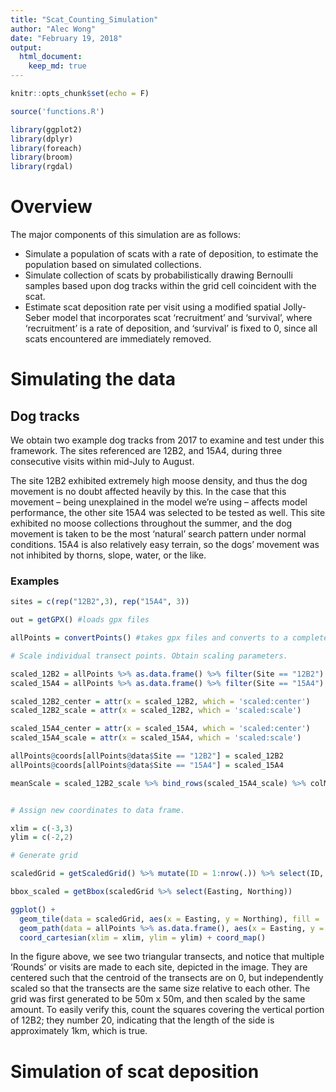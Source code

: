 ```yaml
---
title: "Scat_Counting_Simulation"
author: "Alec Wong"
date: "February 19, 2018"
output: 
  html_document:
    keep_md: true
---
```


```r
knitr::opts_chunk$set(echo = F)

source('functions.R')

library(ggplot2)
library(dplyr)
library(foreach)
library(broom)
library(rgdal)
```

# Overview

The major components of this simulation are as follows:

* Simulate a population of scats with a rate of deposition, to estimate the population based on simulated collections.
* Simulate collection of scats by probabilistically drawing Bernoulli samples based upon dog tracks within the grid cell coincident with the scat.
* Estimate scat deposition rate per visit using a modified spatial Jolly-Seber model that incorporates scat 'recruitment' and 'survival', where 'recruitment' is a rate of deposition, and 'survival' is fixed to 0, since all scats encountered are immediately removed.

# Simulating the data

## Dog tracks

We obtain two example dog tracks from 2017 to examine and test under this framework. The sites referenced are 12B2, and 15A4, during three consecutive visits within mid-July to August. 

The site 12B2 exhibited extremely high moose density, and thus the dog movement is no doubt affected heavily by this. In the case that this movement -- being unexplained in the model we're using -- affects model performance, the other site 15A4 was selected to be tested as well. This site exhibited no moose collections throughout the summer, and the dog movement is taken to be the most 'natural' search pattern under normal conditions. 15A4 is also relatively easy terrain, so the dogs' movement was not inhibited by thorns, slope, water, or the like.

### Examples

```r

sites = c(rep("12B2",3), rep("15A4", 3))

out = getGPX() #loads gpx files

allPoints = convertPoints() #takes gpx files and converts to a complete dataset with points, dates, sites, and 'rounds'

# Scale individual transect points. Obtain scaling parameters.

scaled_12B2 = allPoints %>% as.data.frame() %>% filter(Site == "12B2") %>% select(Easting, Northing) %>% scale
scaled_15A4 = allPoints %>% as.data.frame() %>% filter(Site == "15A4") %>% select(Easting, Northing) %>% scale

scaled_12B2_center = attr(x = scaled_12B2, which = 'scaled:center')
scaled_12B2_scale = attr(x = scaled_12B2, which = 'scaled:scale')

scaled_15A4_center = attr(x = scaled_15A4, which = 'scaled:center')
scaled_15A4_scale = attr(x = scaled_15A4, which = 'scaled:scale')

allPoints@coords[allPoints@data$Site == "12B2"] = scaled_12B2
allPoints@coords[allPoints@data$Site == "15A4"] = scaled_15A4

meanScale = scaled_12B2_scale %>% bind_rows(scaled_15A4_scale) %>% colMeans


# Assign new coordinates to data frame.

xlim = c(-3,3)
ylim = c(-2,2)

# Generate grid

scaledGrid = getScaledGrid() %>% mutate(ID = 1:nrow(.)) %>% select(ID, Easting, Northing)

bbox_scaled = getBbox(scaledGrid %>% select(Easting, Northing))

```

```r

ggplot() + 
  geom_tile(data = scaledGrid, aes(x = Easting, y = Northing), fill = 'white', color = 'black') + 
  geom_path(data = allPoints %>% as.data.frame(), aes(x = Easting, y = Northing, color = Site, linetype = Round)) + 
  coord_cartesian(xlim = xlim, ylim = ylim) + coord_map()
```

In the figure above, we see two triangular transects, and notice that multiple 'Rounds' or visits are made to each site, depicted in the image. They are centered such that the centroid of the transects are on 0, but independently scaled so that the transects are the same size relative to each other. The grid was first generated to be 50m x 50m, and then scaled by the same amount. To easily verify this, count the squares covering the vertical portion of 12B2; they number 20, indicating that the length of the side is approximately 1km, which is true.

# Simulation of scat deposition
